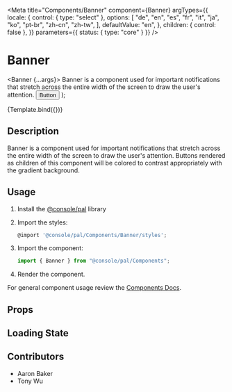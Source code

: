 
<Meta
  title="Components/Banner"
  component={Banner}
  argTypes={{
    locale: {
      control: { type: "select" },
      options: [
        "de",
        "en",
        "es",
        "fr",
        "it",
        "ja",
        "ko",
        "pt-br",
        "zh-cn",
        "zh-tw",
      ],
      defaultValue: "en",
    },
    children: { control: false },
  }}
  parameters={{ status: { type: "core" } }}
/>

# Banner

  <Banner {...args}>
    Banner is a component used for important notifications that stretch across
    the entire width of the screen to draw the user's attention.
    <Button kind="primary" size="small">
      Button
    </Button>
  </Banner>
);

<Canvas>
  <Story
    name="Demo"
    args={{
      dismissible: true,
      withGradient: true,
    }}
  >
    {Template.bind({})}
  </Story>
</Canvas>

## Description

Banner is a component used for important notifications that stretch across the entire width of the screen to draw the user's attention. Buttons rendered as children of this component will be colored to contrast appropriately with the gradient background.

## Usage

1.  Install the [@console/pal](https://github.ibm.com/ibmcloud/pal#how-to-install-and-use) library
2.  Import the styles:

    ```js
    @import '@console/pal/Components/Banner/styles';
    ```

3.  Import the component:

    ```js
    import { Banner } from "@console/pal/Components";
    ```

4.  Render the component.

For general component usage review the [Components Docs](https://pages.github.ibm.com/ibmcloud/pal/development-guidelines/components/overview).

## Props

<ArgsTable of={Banner} />

## Loading State

<Canvas>
  <Story name="Skeleton">
    <Banner.skeleton />
  </Story>
</Canvas>

## Contributors

- Aaron Baker
- Tony Wu
